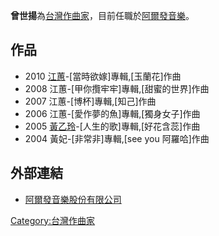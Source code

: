 '''曾世揚'''為[[台灣|台灣]][[作曲家|作曲家]]，目前任職於[[阿爾發音樂|阿爾發音樂]]。

== 作品 ==
* 2010 [[江蕙|江蕙]]-[當時欲嫁]專輯,[玉蘭花]作曲
* 2008 江蕙-[甲你攬牢牢]專輯,[甜蜜的世界]作曲
* 2007 江蕙-[博杯]專輯,[知己]作曲
* 2006 江蕙-[愛作夢的魚]專輯,[獨身女子]作曲
* 2005 [[黃乙玲|黃乙玲]]-[人生的歌]專輯,[好花含蕊]作曲
* 2004 黃妃-[非常非]專輯,[see you 阿羅哈]作曲

==外部連結==
*[http://www.alfamusic.com.tw/index.asp 阿爾發音樂股份有限公司]{{dead link|date=2018年3月 |bot=InternetArchiveBot |fix-attempted=yes }}
[[Category:台灣作曲家|Category:台灣作曲家]]